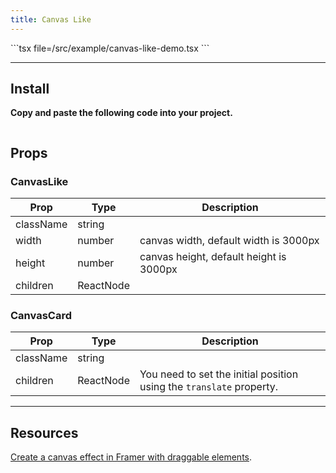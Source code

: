 ```yaml
---
title: Canvas Like
---
```


<Tabs>
  <Tab value="Preview"><ComponentPreview name="canvas-like-demo" /></Tab>
  <Tab value="Code">
    ```tsx file=<rootDir>/src/example/canvas-like-demo.tsx
    ```
  </Tab>
</Tabs>

---

## Install

**Copy and paste the following code into your project.**

```tsx file=<rootDir>/src/registry/canvas-like.tsx
```

## Props

### CanvasLike
| Prop | Type | Description |
|---|---|---|
| className | string |  |
| width | number | canvas width, default width is 3000px |
| height | number | canvas height, default height is 3000px |
| children | ReactNode | |

### CanvasCard
| Prop | Type | Description |
|---|---|---|
| className | string |  |
| children | ReactNode | You need to set the initial position using the `translate` property. |
---

## Resources

[Create a canvas effect in Framer with draggable elements](https://www.framer.com/blog/create-a-canvas-like-website/).
